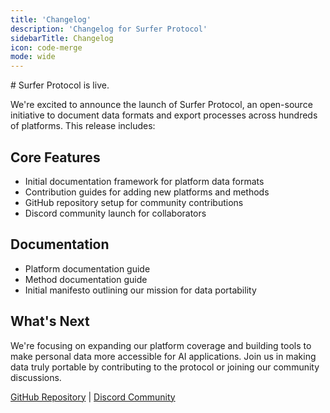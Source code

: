 ```yaml
---
title: 'Changelog'
description: 'Changelog for Surfer Protocol'
sidebarTitle: Changelog
icon: code-merge
mode: wide
---
```


<Update label="2024-10-11" description="v0.1.0">
  # Surfer Protocol is live.

  We're excited to announce the launch of Surfer Protocol, an open-source initiative to document data formats and export processes across hundreds of platforms. This release includes:

  ## Core Features
  - Initial documentation framework for platform data formats
  - Contribution guides for adding new platforms and methods
  - GitHub repository setup for community contributions
  - Discord community launch for collaborators

  ## Documentation
  - Platform documentation guide
  - Method documentation guide
  - Initial manifesto outlining our mission for data portability
  
  ## What's Next
  We're focusing on expanding our platform coverage and building tools to make personal data more accessible for AI applications. Join us in making data truly portable by contributing to the protocol or joining our community discussions.

  [GitHub Repository](https://github.com/Surfer-Protocol/Protocol) | [Discord Community](https://discord.gg/Tjg7pjcFNP)
</Update>
